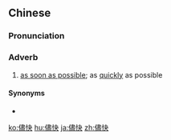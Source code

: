 {{also|尽快}}
==Chinese==
{{zh-forms|s=尽快|t2=盡快}}

===Pronunciation===
{{zh-pron
|m=jǐnkuài,jìnkuài,2n=common variant
|c=zeon2 faai3,zeon6 faai3
|ma=Zh-jinkuài.ogg
|cat=adv
}}

===Adverb===
{{zh-adv}}

# [[as soon as possible]]; as [[quickly]] as possible

====Synonyms====
* {{zh-l|及早}}

[[ko:儘快]]
[[hu:儘快]]
[[ja:儘快]]
[[zh:儘快]]